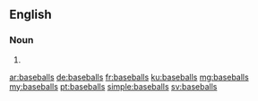 {{also|Baseballs}}
==English==

===Noun===
{{head|en}}
# {{plural of|baseball}}

[[ar:baseballs]]
[[de:baseballs]]
[[fr:baseballs]]
[[ku:baseballs]]
[[mg:baseballs]]
[[my:baseballs]]
[[pt:baseballs]]
[[simple:baseballs]]
[[sv:baseballs]]